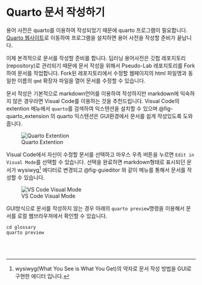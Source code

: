 # Quarto 문서 작성하기 {.unnumbered}

용어 사전은 quarto를 이용하여 작성되었기 때문에 quarto 프로그램이 필요합니다. [Quarto 웹사이트](https://quarto.org/docs/get-started/)로 이동하여 프로그램을 설치하면 용어 사전을 작성할 준비가 끝납니다.

이제 본격적으로 문서를 작성할 준비를 합니다. 딥러닝 용어사전은 깃헙 레포지토리(repository)로 관리되기 때문에 문서 작성을 위해서 Pseudo-Lab 레포지토리를 Fork하여 문서를 작업합니다. Fork된 레포지토리에서 수정할 웹페이지의 html 파일명과 동일한 이름의 `qmd` 확장자 파일을 열어 문서를 수정할 수 있습니다.

문서 작성은 기본적으로 markdown언어를 이용하여 작성하지만 markdown에 익숙하지 않은 경우라면 Visual Code를 이용하는 것을 추천드립니다. Visual Code의 extention 메뉴에서 `quarto`를 검색하여 익스텐션을 설치할 수 있으며  @fig-quarto_extension 의 quarto 익스텐션은 GUI환경에서 문서를 쉽게 작성있도록 도와줍니다.

![Quarto Extention](images/paste-1.png){fig-align="center" #fig-quarto_extension}


Visual Code에서 자신이 수정할 문서를 선택하고 마우스 우측 버튼을 누르면 `Edit in Visual Mode`를 선택할 수 있습니다. 선택을 완료하면 markdown형태로 표시되던 문서가 wysiwyg[^markdown-1] 에디터로 변경되고 @fig-guieditor 와 같이 메뉴를 통해서 문서를 작성할 수 있습니다.

![VS Code Visual Mode](images/paste-3.png){fig-align="center" #fig-guieditor}

GUI방식으로 문서를 작성하지 않는 경우 아래의 `quarto preview`명령을 이용해서 문서를 로컬 웹브라우져에서 확인할 수 있습니다.

```python
cd glossary
quarto preview
```


<br/>
<br/>





[^markdown-1]: wysiwyg(What You See is What You Get)의 약자로 문서 작성 방법을 GUI로 구현한 에디터 입니다.

